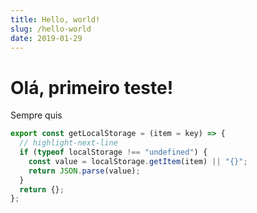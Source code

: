 ```yaml
---
title: Hello, world!
slug: /hello-world
date: 2019-01-29
---
```


# Olá, primeiro teste!

Sempre quis

```js
export const getLocalStorage = (item = key) => {
  // highlight-next-line
  if (typeof localStorage !== "undefined") {
    const value = localStorage.getItem(item) || "{}";
    return JSON.parse(value);
  }
  return {};
};
```
